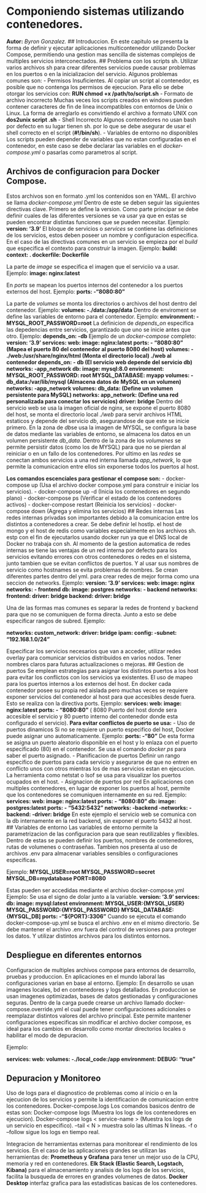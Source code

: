 # Componiendo sistemas utilizando contenedores.
**Autor:** *Byron Gonzalez.*
## Introduccion.
En este capitulo se presenta la forma de definir y ejecutar aplicaciones multicontenedor utilizando Docker Compose, permitiendo una gestion mas sencilla de sistemas complejos de multiples servicios interconectados.
## Problema con los scripts sh.
Utilizar varios archivos sh para crear diferentes servicios puede causar problemas en los puertos o en la inicializacion del servicio.
Algunos problemas comunes son:
- Permisos Insuficientes.
Al copiar un script al contenedor, es posible que no contenga los permisos de ejecucion. Para ello se debe otorgar los servicios con: **RUN chmod +x /path/to/script.sh**
- Formato de archivo incorrecto
Muchas veces los scripts creados en windows pueden contener caracteres de fin de linea  incompatibles con entornos de Unix o Linux. La forma de arreglarlo es convirtiendo el archivo a formato UNIX con **dos2unix script .sh**
- Shell Incorrecto
Algunos contenedores no usan bash por defecto en su lugar tienen sh. por lo que se debe asegurar de usar el shell correcto en el script (**#!/bin/sh**).
- Variables de entorno no disponibles
Los scripts pueden depender de variables que no estan configuradas en el contenedor, en este caso se debe declarar las variables en el *docker-compose.yml* o pasarlas como parametros al script.

## Archivos de configuracion para Docker Compose.
Estos archivos son en formato .yml los contenidos son en YAML. 
El archivo se llama *docker-compose.yml*
Dentro de este se deben seguir las siguientes directivas clave. Primero se define la version.
Como parte principar se debe definir cuales de las diferentes versiones se va usar ya que en estas se pueden encontrar distintas funciones que se pueden necesitar.
Ejemplo:
**version: '3.9'**
El bloque de servicios o *services* se contiene las definiciones de los servicios, estos deben poseer un nombre y configuracion especifica.
En el caso de las directivas comunes en un servicio se empieza por el *build* que especifica el contexto para construir la imagen.
Ejemplo:
**build: 
context: . 
dockerfile: Dockerfile**

La parte de *image* se especifica el imagen que el serviciio va a usar.
 Ejemplo:
**image: nginx:latest**

En *ports* se mapean los puertos internos del contenedor a los puertos externos del host.
Ejemplo:
**ports: 
-"8080:80"**

La parte de *volumes* se monta los directorios o archivos del host dentro del contenedor.
Ejemplo:
**volumes: 
-./data:/app/data**
Dentro de enviroment se define las variables de entorno para el contenedor.
Ejemplo:
**environment: 
-MYSQL_ROOT_PASSWORD=root**
La definicion de *depends_on* especifica las depedencias entre servicios, garantizado que uno se inicie antes que otro.
Ejemplo:
**depends_on: 
-db**
Ejemplo de un *docker-compose* completo:
**version: '3.9' 
services: 
web: 
image: nginx:latest 
ports: - "8080:80" (Mapea el puerto 80 del contenedor al puerto 8080 del host) 
volumes: - ./web:/usr/share/nginx/html (Monta el directorio local) 
./web al contenedor depends_on: - db (El servicio web depende del servicio db)
networks: 
-app_network 
db: 
image: mysql:8.0 
environment: 
MYSQL_ROOT_PASSWORD: root 
MYSQL_DATABASE: myapp 
volumes: 
-db_data:/var/lib/mysql (Almacena datos de MySQL en un volumen) 
networks: 
-app_network 
volumes: 
db_data: (Define un volumen persistente para MySQL) 
networks: app_network: (Define una red personalizada para conectar los servicios)
 driver: bridge**
Dentro del servicio web se usa la imagen oficial de nginx, se expone el puerto 8080 del host, se monta el directorio local *./web* para servir archivos HTML estaticos y depende del servicio *db*, asegurandose de que este se inicie primero.
En la zona de *db*se usa la imagen de MYSQL, se configura la base de datos mediante las variables de entorno, se almacena los datos en un volumen persistente *db_data*.
Dentro de la zona de los *volumenes* se permite persistir datos (como los de MYSQL) para que no se pierdan al reiniciar o en un fallo de los contenedores.
Por ultimo en las *redes* se conectan ambos servicios a una red interna llamada *app_network*, lo que permite la comunicacion entre ellos sin exponerse todos los puertos al host.

**Los comandos escenciales para gestionar el compose son:** 
- docker-compose up (Usa el archivo docker compose.yml para construir e iniciar los servicios).
- docker-compose up -d (Inicia los contenedores en segundo plano)
- docker-compose ps (Verificar el estado de los contenedores activos)
- docker-compose restart (Reinicia los servicios)
- docker-compose down (Agrega y elimina los servicios)
## Redes internas
Las redes internas privadas son importantes debido a la comunicacion entre los distintos a contenedores a crear. 
Se debe definir lel hostIp. el host de mongo y el host de redis como variables especialmente en los archivos sh. estp con el fin de ejecutarlos usando docker run ya que el DNS local de Docker no trabaja con sh. 
Al momento de la gestion automatica de redes internas se tiene las ventajas de un red interna por defecto para los servicios evitando errores con otros contenedores o redes en el sistema, junto tambien que se evitan conflictos de puertos. Y al usar sus nombres de servicio como hostnames se evita problemas de nombres.
Se crean diferentes partes dentro del yml. para crear redes de mejor forma como una seccion de networks. 
Ejemplo:
**version: '3.9' 
services: 
web: 
image: nginx 
networks: - frontend 
db: 
image: postgres 
networks: - backend 
networks: 
frontend: 
driver: bridge 
backend: 
driver: bridge**

Una de las formas mas comunes es separar la redes de frontend y backend para que no se comuniquen de forma directa.
Junto a esto se debe especificar rangos de subred.
Ejemplo:

**networks: 
custom_network: 
driver: bridge 
ipam: 
config: 
 -subnet: "192.168.1.0/24"**

Especificar los servicios necesarios que van a acceder, utilizar redes overlay para comunicar servicios distribuidos en varios nodos.
Tener nombres claros para futuras actualizaciones o mejoras.
## Gestion de puertos
Se emplean estrategias para asignar los distintos puertos a los host para evitar los conflictos con los servicios ya existentes.
El uso de mapeo para los puertos internos a los externos del host.
En docker cada contenedor posee su propia red aislada pero muchas veces se requiere exponer servicios del contenedor al host para que accesibles desde fuera. Esto se realiza con la directiva ports.
Ejemplo:
**services: 
web: 
image: nginx:latest 
ports: - "8080:80"** ( 8080 Puerto del host donde sera accesible el servicio y 80 puerto interno del contenedor donde esta configurado el servicio).
**Para evitar conflictos de puerto se usa:**
- Uso de puertos dinamicos
Si no se requiere un puerto especifico del host, Docker puede asignar uno automaticamente.
Ejemplo:
**ports:
-"80"**
De esta forma se asigna un puerto aleatorio disponible en el host y lo enlaza con el puerto especificado (80) en el contenedor. Se usa el comando *docker ps* para saber el puerto asignado.
- Planificacion de puertos
Definir un rango especifico de puertos para cada servicio y asegurarse de que no entren en conflicto unos con otros mientras los de mas servicios estan en ejecucion. La herramienta como netstat o lsof se usa para visualizar los puertos ocupados en el host.
- Asignacion de puertos por red 
En aplicaciones con multiples contenedores, en lugar de exponer los puertos al host, permite que los contenedores se comuniquen internamente en su red.
Ejemplo:
**services: 
web: 
image: nginx:latest 
ports: - "8080:80" 
db: 
image: postgres:latest 
ports: - "5432:5432" 
networks: 
-backend 
-networks: 
-backend: 
-driver: bridge**
En este ejemplo el servicio web se comunica con la db internamente en la red backend, sin exponer el puerto 5432 al host.
## Variables de entorno
Las variables de entorno permite la parametrizacion de las configuracion para que sean reutilizables y flexibles. Dentro de estas se pueden definir los puertos, nombres de contenedores, rutas de volumenes o contraseñas.
Tambien nos presenta al uso de archivos .env para almacenar variables sensibles o configuraciones especificas.

Ejemplo:
**MYSQL_USER=root MYSQL_PASSWORD=secret MYSQL_DB=mydatabase PORT=8080**

 Estas pueden ser accedidas mediante el archivo docker-compose.yml
Ejemplo:
Se usa el signo de dolar junto a la variable.
**version: '3.9' 
services: 
db: 
image: mysql:latest 
environment: 
MYSQL_USER:{MYSQL_USER} 
MYSQL_PASSWORD:{MYSQL_PASSWORD} 
MYSQL_DATABASE:{MYSQL_DB] 
ports:
 -"${PORT}:3306"**
 Cuando se ejecuta el comando docker-compose-up.yml se busca el archivo .env en el mismo directorio.
Se debe mantener el archivo .env fuera del control de versiones para proteger los datos. Y utilizar distintos archivos para los distintos entornos.

## Despliegue en diferentes entornos
Configuracion de multiples archivos compose para entornos de desarrollo, pruebas y produccion.
En aplicaciones en el mundo laboral las configuraciones varian en base al entorno. 
Ejemplo:
En desarrollo se usan imagenes locales, bd en contenedores y logs detallados.
En produccion se usan imagenes optimizadas, bases de datos gestionadas y configuraciones seguras.
Dentro de la carga puede crearse un archivo llamado docker-compose.override.yml el cual puede tener configuraciones adicionales o reemplazar distintos valores del archivo principal. Este permite mantener configuraciones especificas sin modificar el archivo docker compose, es ideal para los cambios en desarrollo como montar directorios locales o habilitar el modo de depuracion.

Ejemplo:

**services: 
web: 
volumes: 
-./local_code:/app 
environment: 
DEBUG: "true"**




## Depuracion y Monitoreo 

Uso de logs para el diagnostico de problemas como al inicio o en la ejecucion de los servicios y permite la identificacion de comunicacion entre los contenedores.
Docker-compose.logs 
Los comandos basicos dentro de estas son:
Docker-compose logs (Muestra los logs de los contenedores en ejecucion).
Docker-compose logs < service-name > (Muestra los logs de un servicio en especifico).
--tail < N > muestra solo las ultimas N lineas.
-f o --follow sigue los logs en tiempo real.

Integracion de herramientas externas para monitorear el rendimiento de los servicios. En el caso de las aplicaciones grandes se utilizan las herramientas de:
 **Prometheus y Grafana** para tener un mejor uso de la CPU, memoria y red en contenedores.
**Elk Stack (Elastic Search, Logstach, Kibana)** para el almacenamiento y analisis de los logs de los servicios, facilita la busqueda de errores en grandes volumenes de datos.
**Docker Desktop** interfaz grafica para las estadisticas basicas de los contenedores.
